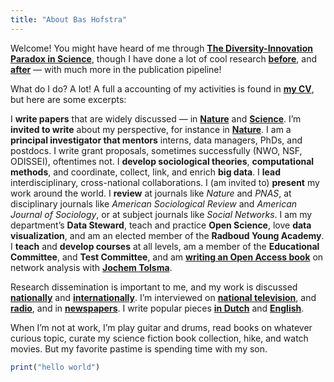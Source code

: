```yaml
---
title: "About Bas Hofstra"
---
```


Welcome! You might have heard of me through [**The Diversity-Innovation Paradox in Science**](https://www.pnas.org/doi/10.1073/pnas.1915378117){target="_blank"}, though I have done a lot of cool research [**before**](https://journals.sagepub.com/doi/abs/10.1177/0003122417705656){target="_blank"}, and [**after**](https://journals.sagepub.com/doi/full/10.1177/23780231221085118){target="_blank"} --- with much more in the publication pipeline! 

What do I do? A lot! A full a accounting of my activities is found in [**my CV**](files/cv2025.pdf){target="_blank"}, but here are some excerpts:

I **write papers** that are widely discussed --- in [**Nature**](https://www.nature.com/articles/d41586-024-02130-0){target="_blank"} and [**Science**](https://www.science.org/doi/10.1126/science.2020.368.6491.twil){target="_blank"}. I'm **invited to write** about my perspective, for instance in [**Nature**](https://www.nature.com/articles/d41586-024-00291-6){target="_blank"}. I am a **principal investigator that mentors** interns, data managers, PhDs, and postdocs. I write grant proposals, sometimes successfully (NWO, NSF, ODISSEI), oftentimes not. I **develop sociological theories**, **computational methods**, and coordinate, collect, link, and enrich **big data**. I **lead** interdisciplinary, cross-national collaborations. I (am invited to) **present** my work around the world. I **review** at journals like *Nature* and *PNAS*, at disciplinary journals like *American Sociological Review* and *American Journal of Sociology*, or at subject journals like *Social Networks*. I am my department's **Data Steward**, teach and practice **Open Science**, love **data visualization**, and am an elected member of the **Radboud Young Academy**. I **teach** and **develop courses** at all levels, am a member of the **Educational Committee**, and **Test Committee**, and am [**writing an Open Access book**](https://snass.netlify.app/){target="_blank"} on network analysis with [**Jochem Tolsma**](https://www.jochemtolsma.nl/){target="_blank"}.

Research dissemination is important to me, and my work is discussed [**nationally**](https://www.volkskrant.nl/wetenschap/een-nederlander-kent-zo-n-568-mensen-soort-zoekt-soort-en-opleiding-is-een-bepalende-factor~b0c4390d/){target="_blank"} and [**internationally**](https://www.insidehighered.com/news/2020/04/16/underrepresented-scholars-outperform-majority-peers-terms-novel-research){target="_blank"}. I'm interviewed on [**national television**](https://www.rtl.nl/nieuws/uitzendingen/video/8c795d92-6149-4d55-a86e-16c76c3ddfaf/aflevering-200){target="_blank"}, and [**radio**](https://www.nporadio1.nl/fragmenten/focus/c9a54500-6824-4a48-9bf9-ac2722c81f93/2018-10-31-zijn-er-ook-glazen-plafonds-in-de-wetenschap){target="_blank"}, and in [**newspapers**](https://www.elmundo.es/papel/futuro/2023/01/16/63c58e6efdddfff9a28b45c8.html){target="_blank"}. I write popular pieces [**in Dutch**](https://www.socialevraagstukken.nl/vrienden-en-privacy-vormen-op-facebook-een-ongelukkige-combinatie/){target="_blank"} and [**English**](https://www.timeshighereducation.com/blog/scientific-community-needs-constant-self-assessment-race-and-gender){target="_blank"}.

When I'm not at work, I'm play guitar and drums, read books on whatever curious topic, curate my science fiction book collection, hike, and watch movies. But my favorite pastime is spending time with my son.

```r
print("hello world")
```